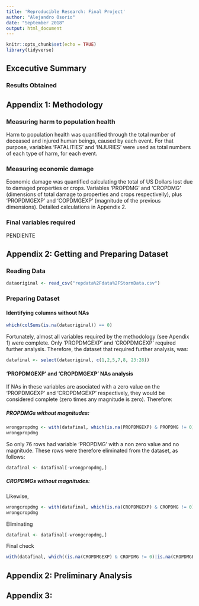 ```yaml
---
title: 'Reproducible Research: Final Project'
author: "Alejandro Osorio"
date: "September 2018"
output: html_document
---
```


```r
knitr::opts_chunk$set(echo = TRUE)
library(tidyverse)
```

## Excecutive Summary

### Results Obtained

## Appendix 1: Methodology

### Measuring harm to population health

Harm to population health was quantified through the total number of deceased and injured human beings, caused by each event.  For that purpose, variables 'FATALITIES' and 'INJURIES' were used as total numbers of each type of harm, for each event.

### Measuring economic damage

Economic damage was quantified calculating the total of US Dollars lost due to damaged properties or crops.  Variables 'PROPDMG' and 'CROPDMG' (dimensions of total damage to properties and crops respectivelly), plus 'PROPDMGEXP' and 'COPDMGEXP' (magnitude of the previous dimensions).  Detailed calculations in Appendix 2.

### Final variables required

PENDIENTE

## Appendix 2: Getting and Preparing Dataset

### Reading Data
```r
dataoriginal <- read_csv("repdata%2Fdata%2FStormData.csv")
```

### Preparing Dataset

#### Identifying columns without NAs

```r
which(colSums(is.na(dataoriginal)) == 0)
```

Fortunately, almost all variables required by the methodology (see Apendix 1) were complete.  Only 'PROPDMGEXP' and 'CROPDMGEXP' required further analysis. Therefore, the dataset that required further analysis, was:

```r
datafinal <- select(dataoriginal, c(1,2,5,7,8, 23:28))
```


#### 'PROPDMGEXP' and 'CROPDMGEXP' NAs analysis

If NAs in these variables are asociated with a zero value on the 'PROPDMGEXP' and 'CROPDMGEXP' respectively, they would be considered complete (zero times any magnitude is zero).  Therefore:

##### PROPDMGs without magnitudes:
```r
wrongpropdmg <- with(datafinal, which(is.na(PROPDMGEXP) & PROPDMG != 0))
wrongpropdmg
```

So only 76 rows had variable 'PROPDMG' with a non zero value and no magnitude.  These rows were therefore eliminated from the dataset, as follows:

```r
datafinal <- datafinal[-wrongpropdmg,]
```

##### CROPDMGs without magnitudes:

Likewise, 
```r
wrongcropdmg <- with(datafinal, which(is.na(CROPDMGEXP) & CROPDMG != 0))
wrongcropdmg
```

Eliminating
```r
datafinal <- datafinal[-wrongcropdmg,]
```

Final check
```r
with(datafinal, which((is.na(CROPDMGEXP) & CROPDMG != 0)|is.na(CROPDMGEXP) & CROPDMG != 0))
```

## Appendix 2: Preliminary Analysis

## Appendix 3: 


